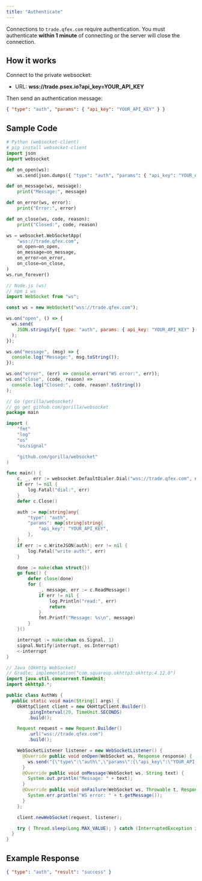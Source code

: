 ```yaml
---
title: "Authenticate"
---
```


Connections to `trade.qfex.com` require authentication. You must authenticate **within 1 minute** of connecting or the server will close the connection.

## How it works

Connect to the private websocket:

- URL: **wss://trade.psex.io?api_key=YOUR_API_KEY**

Then send an authentication message:

```json
{ "type": "auth", "params": { "api_key": "YOUR_API_KEY" } }
```

## Sample Code

<CodeGroup>

```python python
# Python (websocket-client)
# pip install websocket-client
import json
import websocket

def on_open(ws):
    ws.send(json.dumps({ "type": "auth", "params": { "api_key": "YOUR_API_KEY" } }))

def on_message(ws, message):
    print("Message:", message)

def on_error(ws, error):
    print("Error:", error)

def on_close(ws, code, reason):
    print("Closed:", code, reason)

ws = websocket.WebSocketApp(
    "wss://trade.qfex.com",
    on_open=on_open,
    on_message=on_message,
    on_error=on_error,
    on_close=on_close,
)
ws.run_forever()
```

```javascript node
// Node.js (ws)
// npm i ws
import WebSocket from "ws";

const ws = new WebSocket("wss://trade.qfex.com");

ws.on("open", () => {
  ws.send(
    JSON.stringify({ type: "auth", params: { api_key: "YOUR_API_KEY" } })
  );
});

ws.on("message", (msg) => {
  console.log("Message:", msg.toString());
});

ws.on("error", (err) => console.error("WS error:", err));
ws.on("close", (code, reason) =>
  console.log("Closed:", code, reason?.toString())
);
```

```go go
// Go (gorilla/websocket)
// go get github.com/gorilla/websocket
package main

import (
	"fmt"
	"log"
	"os"
	"os/signal"

	"github.com/gorilla/websocket"
)

func main() {
	c, _, err := websocket.DefaultDialer.Dial("wss://trade.qfex.com", nil)
	if err != nil {
		log.Fatal("dial:", err)
	}
	defer c.Close()

	auth := map[string]any{
		"type": "auth",
		"params": map[string]string{
			"api_key": "YOUR_API_KEY",
		},
	}
	if err := c.WriteJSON(auth); err != nil {
		log.Fatal("write auth:", err)
	}

	done := make(chan struct{})
	go func() {
		defer close(done)
		for {
			_, message, err := c.ReadMessage()
			if err != nil {
				log.Println("read:", err)
				return
			}
			fmt.Printf("Message: %s\n", message)
		}
	}()

	interrupt := make(chan os.Signal, 1)
	signal.Notify(interrupt, os.Interrupt)
	<-interrupt
}
```

```java java
// Java (OkHttp WebSocket)
// Gradle: implementation("com.squareup.okhttp3:okhttp:4.12.0")
import java.util.concurrent.TimeUnit;
import okhttp3.*;

public class AuthWs {
  public static void main(String[] args) {
    OkHttpClient client = new OkHttpClient.Builder()
        .pingInterval(20, TimeUnit.SECONDS)
        .build();

    Request request = new Request.Builder()
        .url("wss://trade.qfex.com")
        .build();

    WebSocketListener listener = new WebSocketListener() {
      @Override public void onOpen(WebSocket ws, Response response) {
        ws.send("{\"type\":\"auth\",\"params\":{\"api_key\":\"YOUR_API_KEY\"}}");
      }
      @Override public void onMessage(WebSocket ws, String text) {
        System.out.println("Message: " + text);
      }
      @Override public void onFailure(WebSocket ws, Throwable t, Response r) {
        System.err.println("WS error: " + t.getMessage());
      }
    };

    client.newWebSocket(request, listener);

    try { Thread.sleep(Long.MAX_VALUE); } catch (InterruptedException ignored) {}
  }
}
```

</CodeGroup>

## Example Response

```json
{ "type": "auth", "result": "success" }
```
